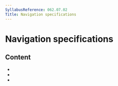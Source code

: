 ```yaml
---
SyllabusReference: 062.07.02
Title: Navigation specifications
---
```


# Navigation specifications

## Content

- <Link href="062.07.02.01" />
- <Link href="062.07.02.02" />
- <Link href="062.07.02.03" />
